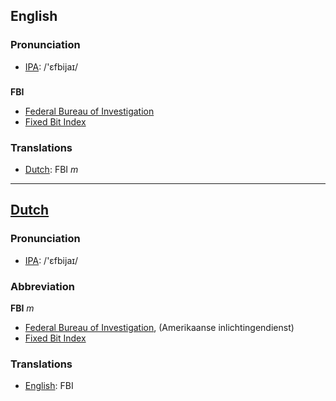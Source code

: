 ==English==
=== Pronunciation ===
*[[w:IPA|IPA]]: /'ɛfbijaɪ/

==={{initialism}}===
'''FBI'''

*[[Federal Bureau of Investigation]]
*[[Fixed Bit Index]]

=== Translations ===
*[[Dutch]]: FBI ''m''

----

==[[Dutch]]==

=== Pronunciation ===
*[[w:IPA|IPA]]: /'ɛfbijaɪ/

=== Abbreviation ===

'''FBI''' ''m''

*[[Federal Bureau of Investigation]], (Amerikaanse inlichtingendienst)
*[[Fixed Bit Index]]

=== Translations ===
*[[English]]: FBI